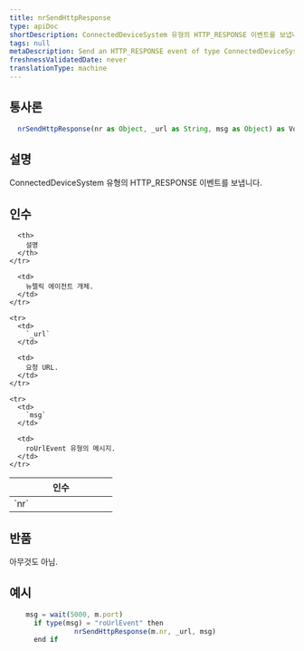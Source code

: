 ```yaml
---
title: nrSendHttpResponse
type: apiDoc
shortDescription: ConnectedDeviceSystem 유형의 HTTP_RESPONSE 이벤트를 보냅니다.
tags: null
metaDescription: Send an HTTP_RESPONSE event of type ConnectedDeviceSystem.
freshnessValidatedDate: never
translationType: machine
---
```


## 통사론

```js
  nrSendHttpResponse(nr as Object, _url as String, msg as Object) as Void
```

## 설명

ConnectedDeviceSystem 유형의 HTTP\_RESPONSE 이벤트를 보냅니다.

## 인수

<table>
  <thead>
    <tr>
      <th width="25%">
        인수
      </th>

      <th>
        설명
      </th>
    </tr>
  </thead>

  <tbody>
    <tr>
      <td>
        `nr`
      </td>

      <td>
        뉴렐릭 에이전트 개체.
      </td>
    </tr>

    <tr>
      <td>
        `_url`
      </td>

      <td>
        요청 URL.
      </td>
    </tr>

    <tr>
      <td>
        `msg`
      </td>

      <td>
        roUrlEvent 유형의 메시지.
      </td>
    </tr>
  </tbody>
</table>

## 반품

아무것도 아님.

## 예시

```js
  	msg = wait(5000, m.port)
	  if type(msg) = "roUrlEvent" then
		        nrSendHttpResponse(m.nr, _url, msg)
	  end if
```